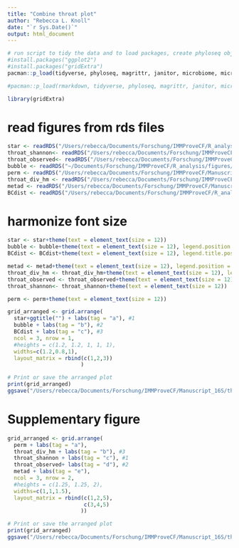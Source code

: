 ```yaml
---
title: "Combine throat plot"
author: "Rebecca L. Knoll"
date: "`r Sys.Date()`"
output: html_document
---
```


```r
# run script to tidy the data and to load packages, create phyloseq object (ps_clean) and load libraries
#install.packages("ggplot2")
#install.packages("gridExtra")
pacman::p_load(tidyverse, phyloseq, magrittr, janitor, microbiome, microViz, knitr, lubridate, naniar, readxl, ggplot2, ggpubr, ggalluvial, metadeconfoundR)

#pacman::p_load(rmarkdown, tidyverse, phyloseq, magrittr, janitor, microbiome, knitr, lubridate, naniar, readxl, ggplot2, ggpubr,rstatix, metadeconfoundR, microViz)

library(gridExtra)
```

# read figures from rds files
```r
star <- readRDS("/Users/rebecca/Documents/Forschung/IMMProveCF/R_analysis/figures/starplot_throat.rds")
throat_shannon<- readRDS("/Users/rebecca/Documents/Forschung/IMMProveCF/R_analysis/figures/throat_shannon.rds")
throat_observed<- readRDS("/Users/rebecca/Documents/Forschung/IMMProveCF/R_analysis/figures/throat_observed.rds")
bubble <- readRDS("~/Documents/Forschung/IMMProveCF/R_analysis/figures/PERMANOVA_timepoints_throat_woControls.rds")
perm <- readRDS("/Users/rebecca/Documents/Forschung/IMMProveCF/Manuscript_16S/IMMProveCF_public/figures/sputum_univariate_permanova_stratified_vertical.rds")
throat_div_hm <- readRDS("/Users/rebecca/Documents/Forschung/IMMProveCF/Manuscript_16S/IMMProveCF_public/outputs/throat_div_hm.rds")
metad <- readRDS("/Users/rebecca/Documents/Forschung/IMMProveCF/Manuscript_16S/IMMProveCF_public/outputs/throat_metaD_25percentprevalence.rds")
BCdist <- readRDS("/Users/rebecca/Documents/Forschung/IMMProveCF/R_analysis/figures/Correlation_BCdist_intraID_spuThr.rds")
```

# harmonize font size
```r
star <- star+theme(text = element_text(size = 12))
bubble <- bubble+theme(text = element_text(size = 12), legend.position = "bottom", legend.title.position = "top") + guides(fill = guide_legend(nrow = 2), size=guide_legend(nrow = 2))
BCdist <- BCdist+theme(text = element_text(size = 12), legend.title.position = "top")

metad <- metad+theme(text = element_text(size = 12), legend.position = "bottom")+ggtitle("")
throat_div_hm <- throat_div_hm+theme(text = element_text(size = 12), legend.position = "bottom", legend.title.position = "top")
throat_observed <- throat_observed+theme(text = element_text(size = 12))
throat_shannon<- throat_shannon+theme(text = element_text(size = 12))

perm <- perm+theme(text = element_text(size = 12))
```

```r
grid_arranged <- grid.arrange(
  star+ggtitle("") + labs(tag = "a"), #1
  bubble + labs(tag = "b"), #2
  BCdist + labs(tag = "c"), #3
  ncol = 3, nrow = 1,
  #heights = c(1.2, 1.2, 1, 1, 1),
  widths=c(1.2,0.8,1),
  layout_matrix = rbind(c(1,2,3))
                       )

# Print or save the arranged plot
print(grid_arranged)
ggsave("/Users/rebecca/Documents/Forschung/IMMProveCF/Manuscript_16S/throat_figure.png",grid_arranged, dpi = 300, width = 14, height = 5)
```

# Supplementary figure
```r
grid_arranged <- grid.arrange(
  perm + labs(tag = "a"),
  throat_div_hm + labs(tag = "b"), #3
  throat_shannon + labs(tag = "c"), #1
  throat_observed+ labs(tag = "d"), #2
  metad + labs(tag = "e"),
  ncol = 3, nrow = 2,
  #heights = c(1.25, 1.25, 2),
  widths=c(1,1,1.5),
  layout_matrix = rbind(c(1,2,5),
                        c(3,4,5)
                       ))

# Print or save the arranged plot
print(grid_arranged)
ggsave("/Users/rebecca/Documents/Forschung/IMMProveCF/Manuscript_16S/throat_figure_supp.png",grid_arranged, dpi = 300, width = 16, height = 8)
```
